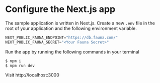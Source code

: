 # Configure the Next.js app

The sample application is written in Next.js. Create a new `.env` file in the root of your application and the following environment variable.

```jsx
NEXT_PUBLIC_FAUNA_ENDPOINT="https://db.fauna.com/"
NEXT_PUBLIC_FAUNA_SECRET="<Your Fauna Secret>"
```

Run the app by running the following commands in your terminal

```bash
$ npm i
$ npm run dev
```

Visit http://localhost:3000